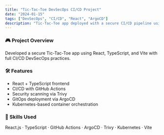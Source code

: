 ```yaml
---
title: "Tic-Tac-Toe DevSecOps CI/CD Project"
date: "2024-01-15"
tags: ["DevSecOps", "CI/CD", "React", "ArgoCD"]
description: "Tic-Tac-Toe app deployed with a secure CI/CD pipeline using GitHub Actions, Trivy, ArgoCD, and Kubernetes."
---
```


### 🎮 Project Overview

Developed a secure Tic-Tac-Toe app using React, TypeScript, and Vite with full CI/CD DevSecOps practices.

### 🛠️ Features
- React + TypeScript frontend
- CI/CD with GitHub Actions
- Security scanning via Trivy
- GitOps deployment via ArgoCD
- Kubernetes-based container orchestration

### 🚀 Skills Used
React.js · TypeScript · GitHub Actions · ArgoCD · Trivy · Kubernetes · Vite